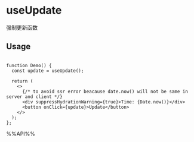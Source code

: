 # useUpdate

强制更新函数

## Usage

```tsx live

function Demo() {
  const update = useUpdate();

  return (
    <>
      {/* to avoid ssr error beacause date.now() will not be same in server and client */}
      <div suppressHydrationWarning={true}>Time: {Date.now()}</div>
      <button onClick={update}>Update</button>
    </>
  );
};

```

%%API%%